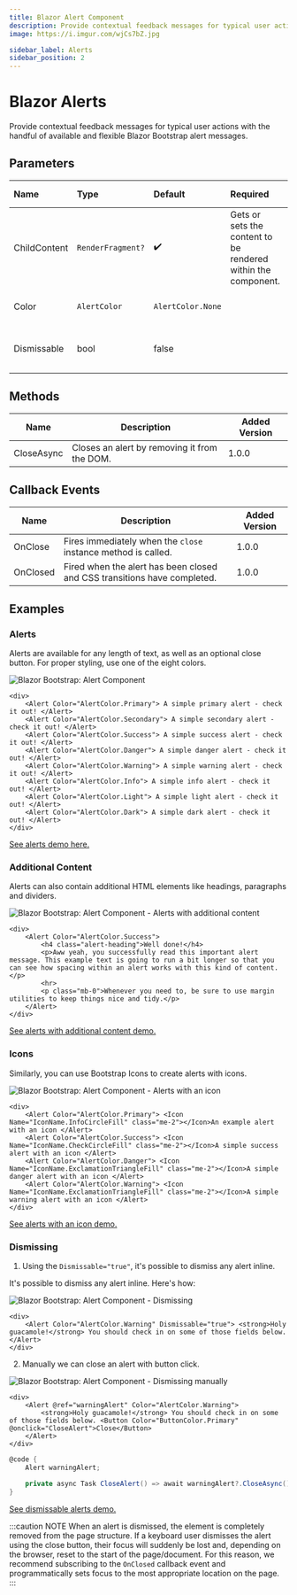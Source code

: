 ```yaml
---
title: Blazor Alert Component
description: Provide contextual feedback messages for typical user actions with the handful of available and flexible Blazor Bootstrap alert messages.
image: https://i.imgur.com/wjCs7bZ.jpg

sidebar_label: Alerts
sidebar_position: 2
---
```



# Blazor Alerts

Provide contextual feedback messages for typical user actions with the handful of available and flexible Blazor Bootstrap alert messages.

<CarbonAd />

## Parameters

| Name | Type | Default | Required | Description | Added Version |
|:--|:--|:--|:--|:--|:--|
| ChildContent | `RenderFragment?` | ✔️ | Gets or sets the content to be rendered within the component. | 1.0.0 |
| Color | `AlertColor` | `AlertColor.None` | | Gets or sets the alert color. | 1.0.0 |
| Dismissable | bool | false | | If true, shows an inline close button. | 1.0.0 |

## Methods

| Name | Description | Added Version |
|--|--|--|
| CloseAsync | Closes an alert by removing it from the DOM. | 1.0.0 |

## Callback Events

| Name | Description | Added Version |
|--|--|--|
| OnClose | Fires immediately when the `close` instance method is called. | 1.0.0 |
| OnClosed | Fired when the alert has been closed and CSS transitions have completed. | 1.0.0 |

## Examples

### Alerts

Alerts are available for any length of text, as well as an optional close button. For proper styling, use one of the eight colors.

<img src="https://i.imgur.com/FGgEMp6.jpg" alt="Blazor Bootstrap: Alert Component" />

```cshtml showLineNumbers
<div>
    <Alert Color="AlertColor.Primary"> A simple primary alert - check it out! </Alert>
    <Alert Color="AlertColor.Secondary"> A simple secondary alert - check it out! </Alert>
    <Alert Color="AlertColor.Success"> A simple success alert - check it out! </Alert>
    <Alert Color="AlertColor.Danger"> A simple danger alert - check it out! </Alert>
    <Alert Color="AlertColor.Warning"> A simple warning alert - check it out! </Alert>
    <Alert Color="AlertColor.Info"> A simple info alert - check it out! </Alert>
    <Alert Color="AlertColor.Light"> A simple light alert - check it out! </Alert>
    <Alert Color="AlertColor.Dark"> A simple dark alert - check it out! </Alert>
</div>
```
[See alerts demo here.](https://demos.blazorbootstrap.com/alerts#examples)

### Additional Content

Alerts can also contain additional HTML elements like headings, paragraphs and dividers.

<img src="https://i.imgur.com/OaQ7Ydj.jpg" alt="Blazor Bootstrap: Alert Component - Alerts with additional content" />

```cshtml showLineNumbers
<div>
    <Alert Color="AlertColor.Success">
        <h4 class="alert-heading">Well done!</h4>
        <p>Aww yeah, you successfully read this important alert message. This example text is going to run a bit longer so that you can see how spacing within an alert works with this kind of content.</p>
        <hr>
        <p class="mb-0">Whenever you need to, be sure to use margin utilities to keep things nice and tidy.</p>
    </Alert>
</div>
```
[See alerts with additional content demo.](https://demos.blazorbootstrap.com/alerts#additional-content)

### Icons

Similarly, you can use Bootstrap Icons to create alerts with icons.

<img src="https://i.imgur.com/wjCs7bZ.jpg" alt="Blazor Bootstrap: Alert Component - Alerts with an icon" />

```cshtml showLineNumbers
<div>
    <Alert Color="AlertColor.Primary"> <Icon Name="IconName.InfoCircleFill" class="me-2"></Icon>An example alert with an icon </Alert>
    <Alert Color="AlertColor.Success"> <Icon Name="IconName.CheckCircleFill" class="me-2"></Icon>A simple success alert with an icon </Alert>
    <Alert Color="AlertColor.Danger"> <Icon Name="IconName.ExclamationTriangleFill" class="me-2"></Icon>A simple danger alert with an icon </Alert>
    <Alert Color="AlertColor.Warning"> <Icon Name="IconName.ExclamationTriangleFill" class="me-2"></Icon>A simple warning alert with an icon </Alert>
</div>
```
[See alerts with an icon demo.](https://demos.blazorbootstrap.com/alerts#icons)

### Dismissing

1. Using the `Dismissable="true"`, it's possible to dismiss any alert inline.

It's possible to dismiss any alert inline. Here's how:

<img src="https://i.imgur.com/D9tJpSl.jpg" alt="Blazor Bootstrap: Alert Component - Dismissing" />

```cshtml showLineNumbers
<div>
    <Alert Color="AlertColor.Warning" Dismissable="true"> <strong>Holy guacamole!</strong> You should check in on some of those fields below. </Alert>
</div>
```
2. Manually we can close an alert with button click.

<img src="https://i.imgur.com/dq48mYF.jpg" alt="Blazor Bootstrap: Alert Component - Dismissing manually" />

```cshtml showLineNumbers
<div>
    <Alert @ref="warningAlert" Color="AlertColor.Warning">
        <strong>Holy guacamole!</strong> You should check in on some of those fields below. <Button Color="ButtonColor.Primary" @onclick="CloseAlert">Close</Button>
    </Alert>
</div>
```

```cs {4} showLineNumbers
@code {
    Alert warningAlert;

    private async Task CloseAlert() => await warningAlert?.CloseAsync();
}
```
[See dismissable alerts demo.](https://demos.blazorbootstrap.com/alerts#dismissing)

:::caution NOTE
When an alert is dismissed, the element is completely removed from the page structure. If a keyboard user dismisses the alert using the close button, their focus will suddenly be lost and, depending on the browser, reset to the start of the page/document. For this reason, we recommend subscribing to the `OnClosed` callback event and programmatically sets focus to the most appropriate location on the page.
:::
